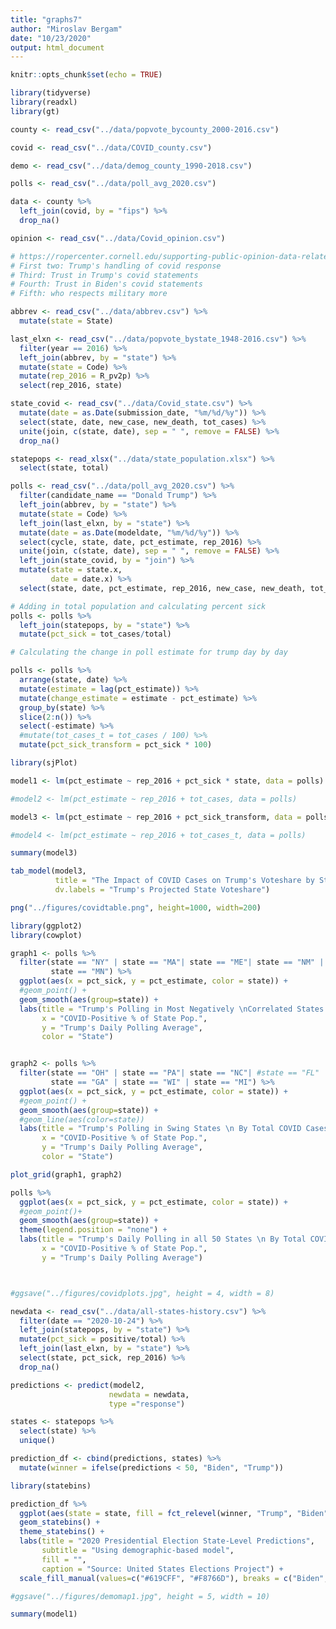 ```yaml
---
title: "graphs7"
author: "Miroslav Bergam"
date: "10/23/2020"
output: html_document
---
```


```r
knitr::opts_chunk$set(echo = TRUE)

library(tidyverse)
library(readxl)
library(gt)

```

```r

county <- read_csv("../data/popvote_bycounty_2000-2016.csv")

covid <- read_csv("../data/COVID_county.csv") 

demo <- read_csv("../data/demog_county_1990-2018.csv")

polls <- read_csv("../data/poll_avg_2020.csv")

data <- county %>%
  left_join(covid, by = "fips") %>%
  drop_na()

opinion <- read_csv("../data/Covid_opinion.csv")

# https://ropercenter.cornell.edu/supporting-public-opinion-data-related-covid-19?utm_source=Data+Dive+from+Roper%40Cornell+6.28.18&utm_campaign=28df841335-EMAIL_CAMPAIGN_2019_10_08_04_38_COPY_02&utm_medium=email&utm_term=0_b24149c0c3-28df841335-&utm_source=Data+Dive+from+Roper%40Cornell+6.28.18&utm_campaign=28df841335-EMAIL_CAMPAIGN_2019_10_08_04_38_COPY_02&utm_medium=email&utm_term=0_b24149c0c3-28df841335-580634065
# First two: Trump's handling of covid response
# Third: Trust in Trump's covid statements
# Fourth: Trust in Biden's covid statements
# Fifth: who respects military more

```


```r

abbrev <- read_csv("../data/abbrev.csv") %>%
  mutate(state = State)

last_elxn <- read_csv("../data/popvote_bystate_1948-2016.csv") %>%
  filter(year == 2016) %>%
  left_join(abbrev, by = "state") %>%
  mutate(state = Code) %>%
  mutate(rep_2016 = R_pv2p) %>%
  select(rep_2016, state)

state_covid <- read_csv("../data/Covid_state.csv") %>%
  mutate(date = as.Date(submission_date, "%m/%d/%y")) %>%
  select(state, date, new_case, new_death, tot_cases) %>%
  unite(join, c(state, date), sep = " ", remove = FALSE) %>%
  drop_na()

statepops <- read_xlsx("../data/state_population.xlsx") %>%
  select(state, total)

polls <- read_csv("../data/poll_avg_2020.csv") %>%
  filter(candidate_name == "Donald Trump") %>%
  left_join(abbrev, by = "state") %>%
  mutate(state = Code) %>%
  left_join(last_elxn, by = "state") %>%
  mutate(date = as.Date(modeldate, "%m/%d/%y")) %>%
  select(cycle, state, date, pct_estimate, rep_2016) %>%
  unite(join, c(state, date), sep = " ", remove = FALSE) %>%
  left_join(state_covid, by = "join") %>%
  mutate(state = state.x,
         date = date.x) %>%
  select(state, date, pct_estimate, rep_2016, new_case, new_death, tot_cases)

# Adding in total population and calculating percent sick
polls <- polls %>%
  left_join(statepops, by = "state") %>%
  mutate(pct_sick = tot_cases/total)


```

```r

# Calculating the change in poll estimate for trump day by day

polls <- polls %>%
  arrange(state, date) %>%
  mutate(estimate = lag(pct_estimate)) %>%
  mutate(change_estimate = estimate - pct_estimate) %>%
  group_by(state) %>%
  slice(2:n()) %>%
  select(-estimate) %>%
  #mutate(tot_cases_t = tot_cases / 100) %>%
  mutate(pct_sick_transform = pct_sick * 100)

```


```r

library(sjPlot)

model1 <- lm(pct_estimate ~ rep_2016 + pct_sick * state, data = polls)

#model2 <- lm(pct_estimate ~ rep_2016 + tot_cases, data = polls)

model3 <- lm(pct_estimate ~ rep_2016 + pct_sick_transform, data = polls)

#model4 <- lm(pct_estimate ~ rep_2016 + tot_cases_t, data = polls)

summary(model3)

tab_model(model3,
          title = "The Impact of COVID Cases on Trump's Voteshare by State",
          dv.labels = "Trump's Projected State Voteshare")

png("../figures/covidtable.png", height=1000, width=200)


```

```r

library(ggplot2)
library(cowplot)

graph1 <- polls %>% 
  filter(state == "NY" | state == "MA"| state == "ME"| state == "NM" | 
         state == "MN") %>%
  ggplot(aes(x = pct_sick, y = pct_estimate, color = state)) +
  #geom_point() +
  geom_smooth(aes(group=state)) +
  labs(title = "Trump's Polling in Most Negatively \nCorrelated States By Total COVID Cases",
       x = "COVID-Positive % of State Pop.",
       y = "Trump's Daily Polling Average",
       color = "State")


graph2 <- polls %>% 
  filter(state == "OH" | state == "PA"| state == "NC"| #state == "FL" | 
         state == "GA" | state == "WI" | state == "MI") %>%
  ggplot(aes(x = pct_sick, y = pct_estimate, color = state)) +
  #geom_point() +
  geom_smooth(aes(group=state)) + 
  #geom_line(aes(color=state))
  labs(title = "Trump's Polling in Swing States \n By Total COVID Cases",
       x = "COVID-Positive % of State Pop.",
       y = "Trump's Daily Polling Average",
       color = "State")

plot_grid(graph1, graph2)

polls %>% 
  ggplot(aes(x = pct_sick, y = pct_estimate, color = state)) +
  #geom_point()+ 
  geom_smooth(aes(group=state)) +
  theme(legend.position = "none") + 
  labs(title = "Trump's Daily Polling in all 50 States \n By Total COVID Cases",
       x = "COVID-Positive % of State Pop.",
       y = "Trump's Daily Polling Average")



#ggsave("../figures/covidplots.jpg", height = 4, width = 8)

```


```r

newdata <- read_csv("../data/all-states-history.csv") %>%
  filter(date == "2020-10-24") %>%
  left_join(statepops, by = "state") %>%
  mutate(pct_sick = positive/total) %>%
  left_join(last_elxn, by = "state") %>%
  select(state, pct_sick, rep_2016) %>%
  drop_na() 

predictions <- predict(model2, 
                      newdata = newdata,
                      type ="response")

states <- statepops %>%
  select(state) %>%
  unique()

prediction_df <- cbind(predictions, states) %>%
  mutate(winner = ifelse(predictions < 50, "Biden", "Trump"))

library(statebins)

prediction_df %>% 
  ggplot(aes(state = state, fill = fct_relevel(winner, "Trump", "Biden"))) +
  geom_statebins() +
  theme_statebins() +
  labs(title = "2020 Presidential Election State-Level Predictions",
       subtitle = "Using demographic-based model",
       fill = "",
       caption = "Source: United States Elections Project") +
  scale_fill_manual(values=c("#619CFF", "#F8766D"), breaks = c("Biden", "Trump"))

#ggsave("../figures/demomap1.jpg", height = 5, width = 10)

```

```r
summary(model1)
```







